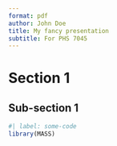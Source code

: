 ```yaml
---
format: pdf
author: John Doe
title: My fancy presentation
subtitle: For PHS 7045
---
```


# Section 1

## Sub-section 1

```r
#| label: some-code
library(MASS)
```